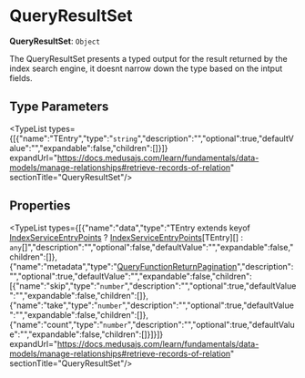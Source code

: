 
# QueryResultSet

 **QueryResultSet**: `Object`

The QueryResultSet presents a typed output for the
result returned by the index search engine, it doesnt narrow down the type
based on the intput fields.

## Type Parameters

<TypeList types={[{"name":"TEntry","type":"`string`","description":"","optional":true,"defaultValue":"","expandable":false,"children":[]}]} expandUrl="https://docs.medusajs.com/learn/fundamentals/data-models/manage-relationships#retrieve-records-of-relation" sectionTitle="QueryResultSet"/>

## Properties

<TypeList types={[{"name":"data","type":"TEntry extends keyof [IndexServiceEntryPoints](../../interfaces/types.IndexTypes.IndexServiceEntryPoints/page.mdx) ? [IndexServiceEntryPoints](../../interfaces/types.IndexTypes.IndexServiceEntryPoints/page.mdx)[TEntry][] : `any`[]","description":"","optional":false,"defaultValue":"","expandable":false,"children":[]},{"name":"metadata","type":"[QueryFunctionReturnPagination](../types.IndexTypes.QueryFunctionReturnPagination/page.mdx)","description":"","optional":true,"defaultValue":"","expandable":false,"children":[{"name":"skip","type":"`number`","description":"","optional":true,"defaultValue":"","expandable":false,"children":[]},{"name":"take","type":"`number`","description":"","optional":true,"defaultValue":"","expandable":false,"children":[]},{"name":"count","type":"`number`","description":"","optional":true,"defaultValue":"","expandable":false,"children":[]}]}]} expandUrl="https://docs.medusajs.com/learn/fundamentals/data-models/manage-relationships#retrieve-records-of-relation" sectionTitle="QueryResultSet"/>
